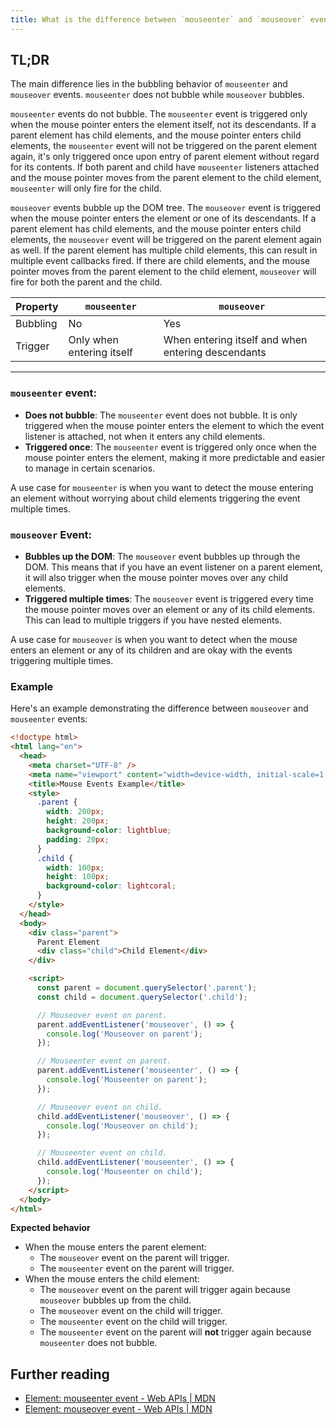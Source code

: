 ```yaml
---
title: What is the difference between `mouseenter` and `mouseover` event in JavaScript and browsers?
---
```


## TL;DR

The main difference lies in the bubbling behavior of `mouseenter` and `mouseover` events. `mouseenter` does not bubble while `mouseover` bubbles.

`mouseenter` events do not bubble. The `mouseenter` event is triggered only when the mouse pointer enters the element itself, not its descendants. If a parent element has child elements, and the mouse pointer enters child elements, the `mouseenter` event will not be triggered on the parent element again, it's only triggered once upon entry of parent element without regard for its contents. If both parent and child have `mouseenter` listeners attached and the mouse pointer moves from the parent element to the child element, `mouseenter` will only fire for the child.

`mouseover` events bubble up the DOM tree. The `mouseover` event is triggered when the mouse pointer enters the element or one of its descendants. If a parent element has child elements, and the mouse pointer enters child elements, the `mouseover` event will be triggered on the parent element again as well. If the parent element has multiple child elements, this can result in multiple event callbacks fired. If there are child elements, and the mouse pointer moves from the parent element to the child element, `mouseover` will fire for both the parent and the child.

| Property | `mouseenter` | `mouseover` |
| --- | --- | --- |
| Bubbling | No | Yes |
| Trigger | Only when entering itself | When entering itself and when entering descendants |

---

### `mouseenter` event:

- **Does not bubble**: The `mouseenter` event does not bubble. It is only triggered when the mouse pointer enters the element to which the event listener is attached, not when it enters any child elements.
- **Triggered once**: The `mouseenter` event is triggered only once when the mouse pointer enters the element, making it more predictable and easier to manage in certain scenarios.

A use case for `mouseenter` is when you want to detect the mouse entering an element without worrying about child elements triggering the event multiple times.

### `mouseover` Event:

- **Bubbles up the DOM**: The `mouseover` event bubbles up through the DOM. This means that if you have an event listener on a parent element, it will also trigger when the mouse pointer moves over any child elements.
- **Triggered multiple times**: The `mouseover` event is triggered every time the mouse pointer moves over an element or any of its child elements. This can lead to multiple triggers if you have nested elements.

A use case for `mouseover` is when you want to detect when the mouse enters an element or any of its children and are okay with the events triggering multiple times.

### Example

Here's an example demonstrating the difference between `mouseover` and `mouseenter` events:

```html
<!doctype html>
<html lang="en">
  <head>
    <meta charset="UTF-8" />
    <meta name="viewport" content="width=device-width, initial-scale=1.0" />
    <title>Mouse Events Example</title>
    <style>
      .parent {
        width: 200px;
        height: 200px;
        background-color: lightblue;
        padding: 20px;
      }
      .child {
        width: 100px;
        height: 100px;
        background-color: lightcoral;
      }
    </style>
  </head>
  <body>
    <div class="parent">
      Parent Element
      <div class="child">Child Element</div>
    </div>

    <script>
      const parent = document.querySelector('.parent');
      const child = document.querySelector('.child');

      // Mouseover event on parent.
      parent.addEventListener('mouseover', () => {
        console.log('Mouseover on parent');
      });

      // Mouseenter event on parent.
      parent.addEventListener('mouseenter', () => {
        console.log('Mouseenter on parent');
      });

      // Mouseover event on child.
      child.addEventListener('mouseover', () => {
        console.log('Mouseover on child');
      });

      // Mouseenter event on child.
      child.addEventListener('mouseenter', () => {
        console.log('Mouseenter on child');
      });
    </script>
  </body>
</html>
```

**Expected behavior**

- When the mouse enters the parent element:
  - The `mouseover` event on the parent will trigger.
  - The `mouseenter` event on the parent will trigger.
- When the mouse enters the child element:
  - The `mouseover` event on the parent will trigger again because `mouseover` bubbles up from the child.
  - The `mouseover` event on the child will trigger.
  - The `mouseenter` event on the child will trigger.
  - The `mouseenter` event on the parent will **not** trigger again because `mouseenter` does not bubble.

## Further reading

- [Element: mouseenter event - Web APIs | MDN](https://developer.mozilla.org/en-US/docs/Web/API/Element/mouseenter_event)
- [Element: mouseover event - Web APIs | MDN](https://developer.mozilla.org/en-US/docs/Web/API/Element/mouseover_event)
